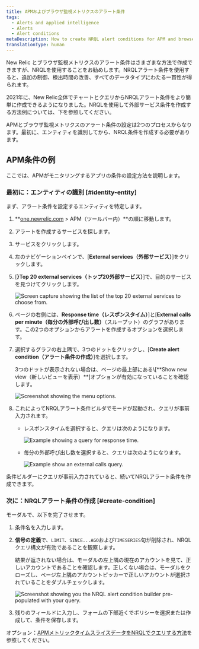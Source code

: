 ```yaml
---
title: APMおよびブラウザ監視メトリクスのアラート条件
tags:
  - Alerts and applied intelligence
  - Alerts
  - Alert conditions
metaDescription: How to create NRQL alert conditions for APM and browser monitoring metrics.
translationType: human
---
```







New Relic <InlinePopover type="apm"/>とブラウザ監視メトリクスのアラート条件はさまざまな方法で作成できますが、NRQLを使用することをお勧めします。NRQLアラート条件を使用すると、追加の制御、検出時間の改善、すべてのデータタイプにわたる一貫性が得られます。

2021年に、New Relic全体でチャートとクエリからNRQLアラート条件をより簡単に作成できるようになりました。NRQLを使用して<InlinePopover type="apm"/>外部サービス条件を作成する方法例については、下を参照してください。

APMとブラウザ監視メトリクスのアラート条件の設定は2つのプロセスからなります。最初に、エンティティを識別してから、NRQL条件を作成する必要があります。

## APM条件の例

ここでは、APMがモニタリングするアプリの条件の設定方法を説明します。

### 最初に：エンティティの識別 [#identity-entity]

まず、アラート条件を設定するエンティティを特定します。

1. **[one.newrelic.com](https://one.newrelic.com/all-capabilities) > APM（ツールバー内）**の順に移動します。

2. アラートを作成するサービスを探します。

3. サービスをクリックします。

4. 左のナビゲーションペインで、\[**External services（外部サービス）**]をクリックします。

5. \[**}Top 20 external services（トップ20外部サービス）**]で、目的のサービスを見つけてクリックします。

   <img
     title="top-twenty.png"
     alt="Screen capture showing the list of the top 20 external services to choose from."
     src={accountsTopTwenty}
   />

6. ページの右側には、**Response time（レスポンスタイム）**]と\[**External calls per minute（毎分の外部呼び出し数）**（スループット）のグラフがあります。この2つのオプションからアラートを作成するオプションを選択します。

7. 選択するグラフの右上隅で、3つのドットをクリックし、\[**Create alert condition（アラート条件の作成）**]を選択します。

   <Callout variant="tip">
     3つのドットが表示されない場合は、ページの最上部にある\[**Show new view（新しいビューを表示）**]オプションが有効になっていることを確認します。
   </Callout>

   <img
     title="external_service_graph.png"
     alt="Screenshot showing the menu options."
     src={accountsExternalServiceGraph}
   />

8. これによってNRQLアラート条件ビルダでモードが起動され、クエリが事前入力されます。

   * レスポンスタイムを選択すると、クエリは次のようになります。

     <img
       title="response_time_query.png"
       alt="Example showing a query for response time."
       src={accountsResponseTimeQuery}
     />

   * 毎分の外部呼び出し数を選択すると、クエリは次のようになります。

     <img
       title="external-calls-query.png"
       alt="Example show an external calls query."
       src={accountsExternalCallsQuery}
     />

条件ビルダーにクエリが事前入力されていると、続いてNRQLアラート条件を作成できます。

### 次に：NRQLアラート条件の作成 [#create-condition]

モーダルで、以下を完了させます。

1. 条件名を入力します。

2. **信号の定義**で、`LIMIT`、`SINCE...AGO`および`TIMESERIES`句が削除され、NRQLクエリ構文が有効であることを観察します。

   <Callout variant="tip">
     結果が返されない場合は、モーダルの左上隅の現在のアカウントを見て、正しいアカウントであることを確認します。正しくない場合は、モーダルをクローズし、ページ左上隅のアカウントピッカーで正しいアカウントが選択されていることをダブルチェックします。
   </Callout>

   <img
     title="nrql_condition_builder_modal.png"
     alt="Screenshot showing you the NRQL alert condition builder pre-populated with your query."
     src={accountsNrqlConditionBuilderModal}
   />

3. 残りのフィールドに入力し、フォームの下部近くでポリシーを選択または作成して、条件を保存します。

オプション：[APMメトリックタイムスライスデータをNRQLでクエリする方法](/docs/query-your-data/nrql-new-relic-query-language/nrql-query-tutorials/query-apm-metric-timeslice-data-nrql#timeslice-conversion)を参照してください。